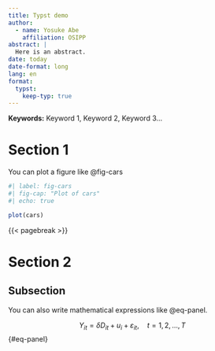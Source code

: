 ```yaml
---
title: Typst demo
author: 
  - name: Yosuke Abe
    affiliation: OSIPP
abstract: |
  Here is an abstract.
date: today
date-format: long
lang: en
format: 
  typst: 
    keep-typ: true
---
```


**Keywords:** Keyword 1, Keyword 2, Keyword 3...

#  Section 1

You can plot a figure like @fig-cars

```r
#| label: fig-cars
#| fig-cap: "Plot of cars"
#| echo: true

plot(cars)
```


{{< pagebreak >}}

# Section 2

## Subsection

You can also write mathematical expressions like @eq-panel.

$$
Y_{it} = \delta D_{it} + u_i + \varepsilon_{it}, \quad t = 1, 2, \ldots, T
$$ {#eq-panel}


